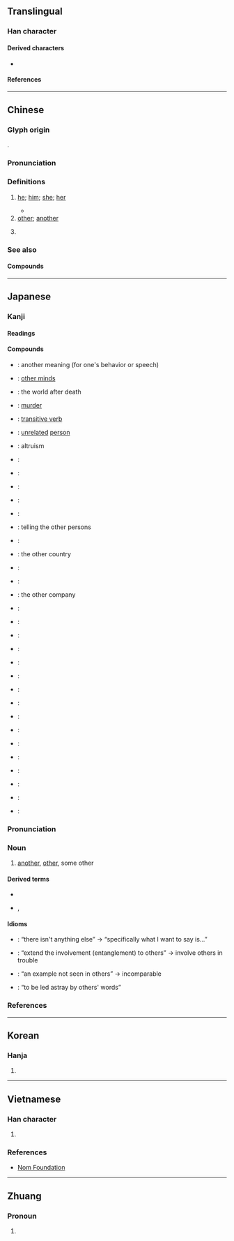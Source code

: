 {{also|她|祂|牠}}
{{character info/new}}
==Translingual==
{{stroke order|stroke=5}}
{{stroke order|type=animate}}

===Han character===
{{Han char|rn=9|rad=人|as=03|sn=5|four=24212|canj=OPD|ids=⿰亻也}}

====Derived characters====
* {{l|mul|[[咃]], [[𢫌]], [[𭰃]], [[𭩬]], [[𥅂]], [[𥿞]], [[𮕴]], [[𧦭]]([[𬣢]]), [[𫴞]], [[𦭟]], [[𮅅]], [[𤵩]], [[怹]]}}

====References====
{{Han ref|kx=0092.090|dkj=00370|dj=0195.120|hdz=10115.060|uh=4ED6}}

----

==Chinese==
{{zh-forms}}

===Glyph origin===
{{Han etym}}
{{Han compound|人|也|c1=s|c2=p|alt1=亻|t1=man|ls=psc}}.

===Pronunciation===
{{zh-pron
|m=tā
|m-s=ta1
|dg=та2
|c=taa1
|c-t=ha1
|g=ta1
|h=pfs=thâ;gd=ta1
|j=ta1
|md=tă
|mn=thaⁿ/xm:tha/tho
|mn_note=thaⁿ/tha - vernacular; tho - literary
|mn-t=ta1
|w=1ta
|x=ta1
|mc=y
|oc=y
|ma=y
|cat=pron,a,pn
}}

===Definitions===
{{zh-hanzi}}

# {{lb|zh|chiefly|Mandarin|Jin|Xiang|dialectal Wu}} [[he]]; [[him]]; [[she]]; [[her]] {{gloss|originally gender-neutral; nowadays usually referring to males}}
#: {{zh-x|他 去 了。|'''He''' went away.}}
#: {{zh-x|我 認識{shi} 他。|I know '''him'''.}}
#* {{zh-x|萬物 是 藉[借]著[着]{zhe} 他 造 的；凡 被 造 的，沒有 一 樣 不是 藉[借]著[着]{zhe} 他 造 的。|All things were made by '''him'''; and without '''him''' was not any thing made that was made.|ref={{w2|zh|和合本|新標點和合本}} ([[w:Chinese Union Version|Chinese Union Version with New Punctuation]]), {{lang|zh|約翰福音}} (John) 1:3}}
# [[other]]; [[another]]
#: {{zh-x|別 無 他 求|have no '''other''' request (formal)}}
# {{surname|lang=zh}}

===See also===
{{zh-dial}}
{{cmn-personal pronouns}}

====Compounds====
{{zh-der|他媽的|他們|他人|他日|他殺|他鄉|吉他|世海他人|之死靡他|他事|他倆|他們倆|他力|他動|他動詞|他國|他姓|他家|他家的事|他山之攻|他山之石|他山攻錯|他年|他律|他心|他志|他懣|他拉他拉|他故|他敘式|他方|他方言語|他方說|他時|他無所有|他瑪羅池|他生|他端|他處|他說|他辰|他遷|他鄉外府|他鄉外縣|假手他人|其他|別無他法|利他|利他主義|安非他命|巽他海峽|巽他群島|排他性|潘他唑新|無他|燕入他家|猶他州 |笑罵由他|維他命|覺他|貝他係數|貝他射線|貝他蛻變|電吉他|非他|馬爾他}}

{{zh-cat|Beginning}}

----

==Japanese==

===Kanji===
{{ja-kanji|grade=3|rs=人03}}

====Readings====
{{ja-readings
|goon=た
|kanon=た
|kun=ほか-
}}

====Compounds====
{{der-top|Compounds}}
* {{ja-r|他意|たい}}: another meaning (for one's behavior or speech)
* {{ja-r|他我|たが}}: [[w:other minds|other minds]]
* {{ja-r|他界|たかい}}: the world after death
* {{ja-r|他殺|たさつ}}: [[murder]]
* {{ja-r|他動詞|たどうし}}: [[transitive verb]]
* {{ja-r|他人|たにん}}: [[unrelated]] [[person]]
* {{ja-r|他愛|たあい}}: altruism
* {{ja-r|他家|たけ}}:
* {{ja-r|他覚症|たかくしょう}}:
* {{ja-r|他覚的|たかくてき}}:
* {{ja-r|他郷|たきょう}}:
* {{ja-r|他見|たけん}}:
* {{ja-r|他言|たごん}}: telling the other persons
* {{ja-r|他行|たぎょう}}:
* {{ja-r|他国|たこく}}: the other country
* {{ja-r|他山|たざん}}:
* {{ja-r|他事|たじ}}:
{{der-mid}}
* {{ja-r|他社|たしゃ}}: the other company
* {{ja-r|他者|たしゃ}}:
* {{ja-r|他出|たしゅつ}}:
* {{ja-r|他所|たしょ}}:
* {{ja-r|他称|たしょう}}:
* {{ja-r|他心|たしん}}:
* {{ja-r|他生|たしょう}}:
* {{ja-r|他薦|たせん}}:
* {{ja-r|他念|たねん}}:
* {{ja-r|他派|たは}}:
* {{ja-r|他物|たぶつ}}:
* {{ja-r|他聞|たぶん}}:
* {{ja-r|他方|たほう}}:
* {{ja-r|他面|ためん}}:
* {{ja-r|他律|たりつ}}:
* {{ja-r|他流|たりゅう}}:
* {{ja-r|他力|たりき}}:
{{der-bottom}}

{{ja-kanjitab|ほか|yomi=k}}
{{ja-kanjitab|た|yomi=o}}

===Pronunciation===
{{ja-pron|yomi=k|ほか|acc=0|acc_ref=DJR,NHK}}
{{ja-pron|yomi=o|た|acc=1|acc_ref=DJR,NHK}}

===Noun===
{{ja-noun|ほか}} {{ja-altread|hira=た}}

# [[another]], [[other]], some other
#: {{ja-usex|この'''他'''にも行き先がありますか。|この '''ほか''' に も ゆきさき が あります か。|Do you have any '''other''' destinations?}}
#: {{ja-usex|この事業は'''他'''を利するために開始されました。|この じぎょう は '''た''' を りする ため に かいし されました。|This project was started in order to benefit '''others'''.}}

====Derived terms====
* {{ja-r|他ならぬ|ほかならぬ}}
* {{ja-r|その他|そのた}}, {{ja-r|その他|そのほか}}

====Idioms====
{{der-top|Idioms}}
* {{ja-r|他でもない|ほか で も ない}}: “there isn't anything else” → “specifically what I want to say is...” {{qualifier|used to emphasize what one is about to say}}
* {{ja-r|他に累を及ぼす|た に るい を およぼす}}: “extend the involvement (entanglement) to others” → involve others in trouble
* {{ja-r|他に例を見ない|た に れい を みない}}: “an example not seen in others” → incomparable
* {{ja-r|他の言に惑わされる|た の げん に まどわされる}}: “to be led astray by others' words”
{{der-bottom}}

===References===
<references/>

----

==Korean==

===Hanja===
{{ko-hanja|hangeul=타}}

# {{defn|lang=ko|sort=人03}}

----

==Vietnamese==

===Han character===
{{vi-hantu|[[tha]], [[thà]], [[thè]], [[thơ]]|rs=人03}}

# {{defn|lang=vi|sort=人03}}

===References===
* [http://nomfoundation.org/common/nom_details.php?codepoint=4ed6 Nom Foundation]

----

==Zhuang==

===Pronoun===
{{za-head|pronoun}}

# {{za-sawndip form of|de||he, she, it}}